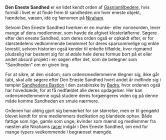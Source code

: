 {{title:Den Eneste Sandhed}}
{{author:Laura Holmegaard}}
{{timestamp:2010-01-04T08:40:32Z}}
{{copyright:Den Eneste Sandhed}}
'''Den Eneste Sandhed''' er en lidet kendt orden af [[Gasnian]]tilbedere, hvis formål i livet er at finde frem til sandheden om hver eneste objekt, hændelse, væsen, idé og fænomen på [[Niraham]].

Selvom Den Eneste Sandhed hverken er en munke- eller nonneorden, lever mange af dens medlemmer, som havde de afgivet klosterløfterne. Søgere efter den eneste Sandhed, som deres orden også er opkaldt efter, er for størstedelens vedkommende berømmet for deres sparsommelige og enkle levestil, selvom historien også kender til enkelte tilfælde, hvor rigmænd pludselig har bestemt sig for at ødsle hele deres formue bort på et eller andet absurd projekt i en søgen efter det, som de betegner som "Sandheden" om en given ting.

For at sikre, at den visdom, som ordensmedlemmerne tilegner sig, ikke går tabt, skal alle søgere efter Den Eneste Sandhed hvert andet år indfinde sig i templet [[Sandhedens Bastion]] i den zarabinske by [[Badra]], hvor ordenen også har hovedsæde, for at få nedfældet alle deres opdagelser. Her kan ordensmedlemmerne også studere deres forgængeres viden og på denne måde komme Sandheden en smule nærmere.

Ordenen har aldrig gjort sig bemærket for sin størrelse, men er til gengæld blevet kendt for sine medlemmers dedikation og blandede ophav. Både fattige som rige, gamle som unge, kvinder som mænd og medlemmer fra næsten alle Nirahams [[racer]] indgår i Den Eneste Sandhed, om end for mange typers vedkommende i begrænset mængde.